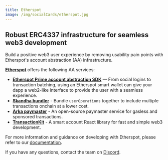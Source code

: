 ```yaml
---
title: Etherspot
image: /img/socialCards/etherspot.jpg
---
```


## Robust ERC4337 infrastructure for seamless web3 development

Build a positive web3 user experience by removing usability pain points with Etherspot's account 
abstraction (AA) infrastructure.

[**Etherspot**](https://etherspot.io) offers the following AA services:

- [**Etherspot Prime account abstraction SDK**](https://github.com/etherspot/etherspot-prime-sdk) — 
From social logins to transaction batching, using an Etherspot smart wallet can give your dapp a 
web2-like interface to provide the user with a seamless experience.
- [**Skandha bundler**](https://github.com/etherspot/skandha) - Bundle `userOperations` together to 
include multiple transactions onchain at a lower cost.
- [**Arka paymaster**](https://etherspot.fyi/arka/intro) - An open-source paymaster service for 
gasless and sponsored transactions.
- [**TransactionKit**](https://etherspot.io/transactionkit) - A smart account React library for 
fast and simple web3 development.

For more information and guidance on developing with Etherspot, please refer to our
[documentation](https://etherspot.fyi/introduction).

If you have any questions, contact the team on [Discord](https://discord.etherspot.io).
